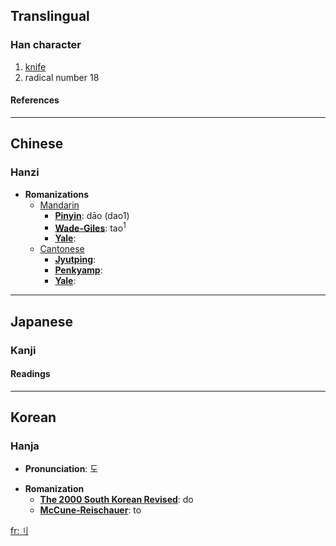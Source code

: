 {{see|刀}}

==Translingual==
===Han character===
{{Han char|rad=刀|as=00|sn=2|four=|canj=中弓 (LN), X中弓 (XLN)}}
# [[knife]]
# radical number 18
====References====
{{Han ref|kx=0136.010|dkj=01847|dj=0304.060|hdz=10320.010|uh=5202|ud=20994}}
----

==Chinese==
===Hanzi===


* '''Romanizations'''
** [[Mandarin]]
*** '''[[Pinyin]]''': dāo (dao1)
*** '''[[Wade-Giles]]''': tao<sup>1</sup>
*** '''[[Yale]]''': 
**[[Cantonese]]
***'''[[Jyutping]]''':
***'''[[Penkyamp]]''': 
***'''[[Yale]]''': 


----
==Japanese==
===Kanji===
{{ja-kanji|grade=|rs=刀00}}
====Readings====
{{ja-readings|on=[[たう]] (tau)|kun=[[りっとう]] (rit-tou)}}


----
==Korean==
===Hanja===

* '''Pronunciation''': 도

* '''Romanization'''
** '''[[The 2000 South Korean Revised Romanization|The 2000 South Korean Revised]]''': do
** '''[[McCune-Reischauer]]''': to


[[fr:刂]]